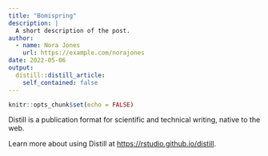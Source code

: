 ```yaml
---
title: "Bomispring"
description: |
  A short description of the post.
author:
  - name: Nora Jones
    url: https://example.com/norajones
date: 2022-05-06
output:
  distill::distill_article:
    self_contained: false
---
```



```r
knitr::opts_chunk$set(echo = FALSE)
```

Distill is a publication format for scientific and technical writing, native to the web.

Learn more about using Distill at <https://rstudio.github.io/distill>.


